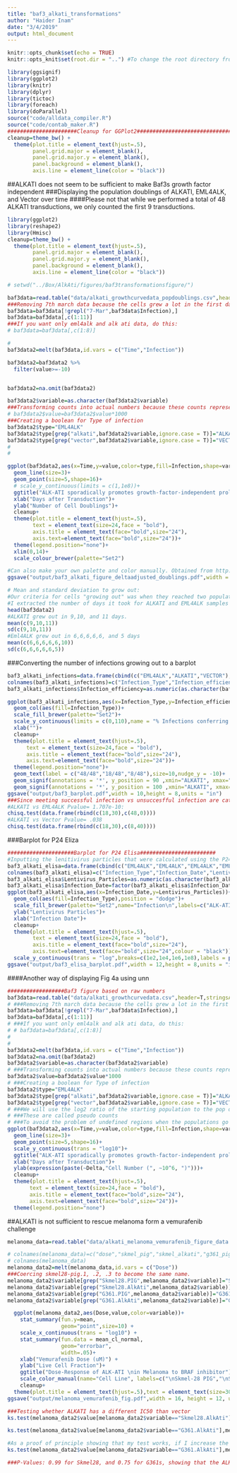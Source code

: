 ```yaml
---
title: "baf3_alkati_transformations"
author: "Haider Inam"
date: "3/4/2019"
output: html_document
---
```


```r
knitr::opts_chunk$set(echo = TRUE)
knitr::opts_knit$set(root.dir = "..") #To change the root directory from Analysis to project
```


```r
library(ggsignif)
library(ggplot2)
library(knitr)
library(dplyr)
library(tictoc)
library(foreach)
library(doParallel)
source("code/alldata_compiler.R")
source("code/contab_maker.R")
######################Cleanup for GGPlot2#########################################
cleanup=theme_bw() +
  theme(plot.title = element_text(hjust=.5),
        panel.grid.major = element_blank(),
        panel.grid.major.y = element_blank(),
        panel.background = element_blank(),
        axis.line = element_line(color = "black"))
```
##ALKATI does not seem to be sufficient to make Baf3s growth factor independent
###Displaying the population doublings of ALKATI, EML4ALK, and Vector over time
####Please not that while we performed a total of 48 ALKATI transductions, we only counted the first 9 transductions. 
```r
library(ggplot2)
library(reshape2)
library(Hmisc)
cleanup=theme_bw() +
  theme(plot.title = element_text(hjust=.5),
        panel.grid.major = element_blank(),
        panel.grid.major.y = element_blank(),
        panel.background = element_blank(),
        axis.line = element_line(color = "black"))

# setwd("../Box/AlkAti/figures/baf3transformationsfigure/")

baf3data=read.table("data/alkati_growthcurvedata_popdoublings.csv",header=T,stringsAsFactors = F,sep = ",")
###Removing 7th march data because the cells grew a lot in the first day post selection
baf3data=baf3data[!grepl("7-Mar",baf3data$Infection),]
baf3data=baf3data[,c(1:11)]
###If you want only eml4alk and alk ati data, do this:
# baf3data=baf3data[,c(1:8)]

#
baf3data2=melt(baf3data,id.vars = c("Time","Infection"))

baf3data2=baf3data2 %>%
  filter(value>=-10)


baf3data2=na.omit(baf3data2)

baf3data2$variable=as.character(baf3data2$variable)
###Transforming counts into actual numbers because these counts represent x1000s
# baf3data2$value=baf3data2$value*1000
###Creating a boolean for Type of infection
baf3data2$type="EML4ALK"
baf3data2$type[grep("alkati",baf3data2$variable,ignore.case = T)]="ALKATI"
baf3data2$type[grep("vector",baf3data2$variable,ignore.case = T)]="VECTOR"
#
#

ggplot(baf3data2,aes(x=Time,y=value,color=type,fill=Infection,shape=variable))+
  geom_line(size=3)+
  geom_point(size=5,shape=16)+
  # scale_y_continuous(limits = c(1,1e8))+
  ggtitle("ALK-ATI sporadically promotes growth-factor-independent proliferation")+
  xlab("Days after Transduction")+
  ylab("Number of Cell Doublings")+
  cleanup+
  theme(plot.title = element_text(hjust=.5),
        text = element_text(size=24,face = "bold"),
        axis.title = element_text(face="bold",size="24"),
        axis.text=element_text(face="bold",size="24"))+
  theme(legend.position="none")+
  xlim(0,14)+
  scale_colour_brewer(palette="Set2")

#Can also make your own palette and color manually. Obtained from http://www.cookbook-r.com/Graphs/Colors_(ggplot2)/
ggsave("output/baf3_alkati_figure_deltaadjusted_doublings.pdf",width = 16, height = 12, units = "in")

# Mean and standard deviation to grow out:
#Our criteria for cells "growing out" was when they reached two population doublings
#I extracted the number of days it took for ALKATI and EML4ALK samples to reach 2 population doublings by looking at the data of cells growing out.
head(baf3data2)
#ALKATI grew out in 9,10, and 11 days.
mean(c(9,10,11))
sd(c(9,10,11))
#Eml4ALK grew out in 6,6,6,6,6, and 5 days
mean(c(6,6,6,6,6,10))
sd(c(6,6,6,6,6,5))
```


###Converting the number of infections growing out to a barplot
```r
baf3_alkati_infections=data.frame(cbind(c("EML4ALK","ALKATI","VECTOR"),c(48/48*100,18/48*100,8/48*100)))
colnames(baf3_alkati_infections)=c("Infection_Type","Infection_efficiency")
baf3_alkati_infections$Infection_efficiency=as.numeric(as.character(baf3_alkati_infections$Infection_efficiency))

ggplot(baf3_alkati_infections,aes(x=Infection_Type,y=Infection_efficiency))+
  geom_col(aes(fill=Infection_Type))+
  scale_fill_brewer(palette="Set2")+
  scale_y_continuous(limits = c(0,110),name = "% Infections conferring GF-independence")+
  xlab("")+
  cleanup+
  theme(plot.title = element_text(hjust=.5),
      text = element_text(size=24,face = "bold"),
      axis.title = element_text(face="bold",size="24"),
      axis.text=element_text(face="bold",size="24"))+
  theme(legend.position="none")+
  geom_text(label = c("48/48","18/48","8/48"),size=10,nudge_y = -10)+
  geom_signif(annotations = '*', y_position = 90 ,xmin="ALKATI", xmax="EML4ALK",size = 1,textsize = 10,nudge_y=-10)+
  geom_signif(annotations = '*', y_position = 100 ,xmin="ALKATI", xmax="VECTOR",size = 1,textsize = 10,nudge_y=-10)
ggsave("output/baf3_barplot.pdf",width = 10,height = 8,units = "in")
###Since meeting successful infection vs unsuccesfful infection are categorical variables, I will use the Chi-Sq test
#ALKATI vs EML4ALK Pvalue= 1.707e-10:
chisq.test(data.frame(rbind(c(18,30),c(48,0))))
#ALKATI vs Vector Pvalue= .038
chisq.test(data.frame(rbind(c(18,30),c(8,40))))
```

###Barplot for P24 Eliza

```r
#####################Barplot for P24 Elisa########################
#Inputting the lenitivirus particles that were calculated using the P24 Eliza
baf3_alkati_elisa=data.frame(cbind(c("EML4ALK","EML4ALK","EML4ALK","EML4ALK","ALKATI","ALKATI","ALKATI","ALKATI"),c("6-Nov","21-Nov","6-Jul","26-Jul","6-Nov","21-Nov","6-Jul","26-Jul"),c(590346562.5,118892812.5,46836562.5,172420312.5,744238125,410720625,46836563,75659063)))
colnames(baf3_alkati_elisa)=c("Infection_Type","Infection_Date","Lentivirus_Particles")
baf3_alkati_elisa$Lentivirus_Particles=as.numeric(as.character(baf3_alkati_elisa$Lentivirus_Particles))
baf3_alkati_elisa$Infection_Date=factor(baf3_alkati_elisa$Infection_Date,levels = (c("6-Nov","21-Nov","6-Jul","26-Jul")))
ggplot(baf3_alkati_elisa,aes(x=Infection_Date,y=Lentivirus_Particles))+
  geom_col(aes(fill=Infection_Type),position = "dodge")+
  scale_fill_brewer(palette="Set2",name="Infection\n",labels=c("ALK-ATI", "EML4ALK"))+
  ylab("Lentivirus Particles")+
  xlab("Infection Date")+
  cleanup+
  theme(plot.title = element_text(hjust=.5),
        text = element_text(size=24,face = "bold"),
        axis.title = element_text(face="bold",size="24"),
        axis.text=element_text(face="bold",size="24",colour = "black"))+
  scale_y_continuous(trans = "log",breaks=c(1e2,1e4,1e6,1e8),labels = parse(text = c("10^2","10^4","10^6","10^8")))
ggsave("output/baf3_elisa_barplot.pdf",width = 12,height = 8,units = "in")
```

####Another way of displaying Fig 4a using unn 
```r
##################Baf3 figure based on raw numbers  
baf3data=read.table("data/alkati_growthcurvedata.csv",header=T,stringsAsFactors = F,sep = ",")
# ###Removing 7th march data because the cells grew a lot in the first day post selection
baf3data=baf3data[!grepl("7-Mar",baf3data$Infection),]
baf3data=baf3data[,c(1:11)]
# ###If you want only eml4alk and alk ati data, do this:
# # baf3data=baf3data[,c(1:8)]
# 
# 
baf3data2=melt(baf3data,id.vars = c("Time","Infection"))
baf3data2=na.omit(baf3data2)
baf3data2$variable=as.character(baf3data2$variable)
# ###Transforming counts into actual numbers because these counts represent x1000s
baf3data2$value=baf3data2$value*1000
# ###Creating a boolean for Type of infection
baf3data2$type="EML4ALK"
baf3data2$type[grep("alkati",baf3data2$variable,ignore.case = T)]="ALKATI"
baf3data2$type[grep("vector",baf3data2$variable,ignore.case = T)]="VECTOR"
# ###We will use the log2 ratio of the starting population to the pop of interest to get the number of doubling of a population
# ###These are called pseudo counts
# ###To avoid the problem of undefined regions when the populations go to 0, we have 
ggplot(baf3data2,aes(x=Time,y=value,color=type,fill=Infection,shape=variable))+
  geom_line(size=3)+
  geom_point(size=5,shape=16)+
  scale_y_continuous(trans = "log10")+
  ggtitle("ALK-ATI sporadically promotes growth-factor-independent proliferation")+
  xlab("Days after Transduction")+
  ylab(expression(paste(~Delta,"Cell Number (", ~10^6, ")")))+
  cleanup+
  theme(plot.title = element_text(hjust=.5),
       text = element_text(size=24,face = "bold"),
       axis.title = element_text(face="bold",size="24"),
       axis.text=element_text(face="bold",size="24"))+
  theme(legend.position="none")
```

##ALKATI is not sufficient to rescue melanoma form a vemurafenib challenge
```r
melanoma_data=read.table("data/alkati_melanoma_vemurafenib_figure_data.csv",header = T,stringsAsFactors = F,sep=",")

# colnames(melanoma_data)=c("dose","skmel_pig","skmel_alkati","g361_pig","g361_alkati")
# colnames(melanoma_data)
melanoma_data2=melt(melanoma_data,id.vars = c("Dose"))
###Coercing skmel28-pig.1, .2, .3 to become the same name.
melanoma_data2$variable[grep("Skmel28.PIG",melanoma_data2$variable)]="Skmel28.PIG"
melanoma_data2$variable[grep("Skmel28.AlkAti",melanoma_data2$variable)]="Skmel28.AlkAti"
melanoma_data2$variable[grep("G361.PIG",melanoma_data2$variable)]="G361.PIG"
melanoma_data2$variable[grep("G361.AlkAti",melanoma_data2$variable)]="G361.AlkAti"

  ggplot(melanoma_data2,aes(Dose,value,color=variable))+
    stat_summary(fun.y=mean,
                 geom="point",size=10) +
    scale_x_continuous(trans = "log10") +
    stat_summary(fun.data = mean_cl_normal,
                 geom="errorbar",
                 width=.05)+
    xlab("Vemurafenib Dose (uM)") +
    ylab("Live Cell Fraction")+
    ggtitle("Dose-Response of ALK-ATI \nin Melanoma to BRAF inhibitor")+
    scale_color_manual(name="Cell Line", labels=c("\nSkmel-28 PIG","\nSkmel-28 ALKATI","\nG361 PIG","\nG361 ALKATI"),values=c("#efbc04","red","#19a4ef","#3a1aef"))+
    cleanup+
  theme(plot.title = element_text(hjust=.5),text = element_text(size=30,face="bold"),axis.title = element_text(face="bold",size="26",color="Black"),axis.text=element_text(face="bold",size="26",color="Black"))
ggsave("output/melanoma_vemurafenib_fig.pdf",width = 16, height = 12, units = "in")

###Testing whether ALKATI has a different IC50 than vector
ks.test(melanoma_data2$value[melanoma_data2$variable=="Skmel28.AlkAti"],melanoma_data2$value[melanoma_data2$variable=="Skmel28.PIG"])

ks.test(melanoma_data2$value[melanoma_data2$variable=="G361.AlkAti"],melanoma_data2$value[melanoma_data2$variable=="G361.PIG"])

#As a proof of principle showing that my test works, if I increase the dose response of G361.PIG by 25% gives my significant p.values
ks.test(melanoma_data2$value[melanoma_data2$variable=="G361.AlkAti"],melanoma_data2$value[melanoma_data2$variable=="G361.PIG"]+.25)

###P-Values: 0.99 for Skmel28, and 0.75 for G361s, showing that the ALKATI distributions were not significantly different.
```

